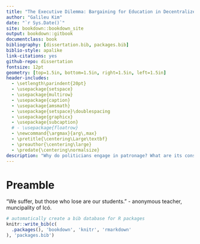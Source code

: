 ```yaml
--- 
title: "The Executive Dilemma: Bargaining for Education in Decentralized Brazil"
author: "Galileu Kim"
date: "`r Sys.Date()`"
site: bookdown::bookdown_site
output: bookdown::gitbook
documentclass: book
bibliography: [dissertation.bib, packages.bib]
biblio-style: apalike
link-citations: yes
github-repo: dissertation
fontsize: 12pt
geometry: [top=1.5in, bottom=1.5in, right=1.5in, left=1.5in]
header-includes:
  - \setlength\parindent{20pt}
  - \usepackage{setspace}
  - \usepackage{multirow}
  - \usepackage{caption}
  - \usepackage{amsmath}
  - \usepackage{setspace}\doublespacing
  - \usepackage{graphicx}
  - \usepackage{subcaption}
  # - \usepackage{floatrow}
  - \newcommand{\argmax}{arg\,max}
  - \pretitle{\centering\Large\textbf}
  - \preauthor{\centering\large}
  - \predate{\centering\normalsize}
description: "Why do politicians engage in patronage? What are its consequences for public service delivery? I find that staff turnover in educational staff results from mayors attempt to exchange public sector jobs for support from local legislators. Leveraging extensive fieldwork and administrative data, I demonstrate that mayors with a weaker hold on the local legislature resort to patronage to co-opt legislators. Educational staff turnover has negative downstream effects on student learning, but limited electoral backlash. Weak electoral accountability channels suggests that patronage is primarily a political elite game, with little involvement by local constituencies. These findings point to the dangers of elite capture of public services and its downstream consequences for social welfare."
---
```

# Preamble

"We suffer, but those who lose are our students." - anonymous teacher, muncipality of Icó.

```r
# automatically create a bib database for R packages
knitr::write_bib(c(
  .packages(), 'bookdown', 'knitr', 'rmarkdown'
), 'packages.bib')
```
